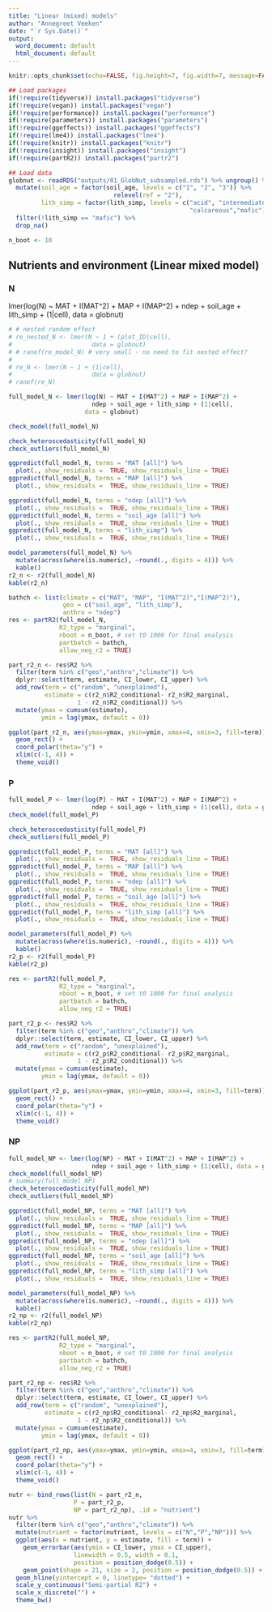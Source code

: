 ```yaml
---
title: "Linear (mixed) models"
author: "Annegreet Veeken"
date: "`r Sys.Date()`"
output:
  word_document: default
  html_document: default
---
```


```r
knitr::opts_chunk$set(echo=FALSE, fig.height=7, fig.width=7, message=FALSE, warning=FALSE)

## Load packages
if(!require(tidyverse)) install.packages("tidyverse")
if(!require(vegan)) install.packages("vegan")
if(!require(performance)) install.packages("performance")
if(!require(parameters)) install.packages("parameters")
if(!require(ggeffects)) install.packages("ggeffects")
if(!require(lme4)) install.packages("lme4")
if(!require(knitr)) install.packages("knitr")
if(!require(insight)) install.packages("insight")
if(!require(partR2)) install.packages("partr2")

## Load data
globnut <- readRDS("outputs/01_GlobNut_subsampled.rds") %>% ungroup() %>% 
  mutate(soil_age = factor(soil_age, levels = c("1", "2", "3")) %>%
                             relevel(ref = "2"),
         lith_simp = factor(lith_simp, levels = c("acid", "intermediate",
                                                  "calcareous","mafic")))  %>%
  filter(!lith_simp == "mafic") %>% 
  drop_na()

n_boot <- 10
```


## Nutrients and environment (Linear mixed model) 
### N
 lmer(log(N) ~ MAT + I(MAT^2) + MAP + I(MAP^2) +
                       ndep + soil_age + lith_simp + (1|cell),
                     data = globnut)
```r
# # nested random effect
# re_nested_N <- lmer(N ~ 1 + (plot_ID|cell),
#                      data = globnut)
# # ranef(re_model_N) # very small - no need to fit nested effect?
# 
# re_N <- lmer(N ~ 1 + (1|cell),
#                      data = globnut)
# ranef(re_N) 

full_model_N <- lmer(log(N) ~ MAT + I(MAT^2) + MAP + I(MAP^2) + 
                       ndep + soil_age + lith_simp + (1|cell),
                     data = globnut)

check_model(full_model_N)

check_heteroscedasticity(full_model_N)
check_outliers(full_model_N)

```


```r
ggpredict(full_model_N, terms = "MAT [all]") %>% 
  plot(., show_residuals =  TRUE, show_residuals_line = TRUE)
ggpredict(full_model_N, terms = "MAP [all]") %>% 
  plot(., show_residuals =  TRUE, show_residuals_line = TRUE)

ggpredict(full_model_N, terms = "ndep [all]") %>% 
  plot(., show_residuals =  TRUE, show_residuals_line = TRUE)
ggpredict(full_model_N, terms = "soil_age [all]") %>% 
  plot(., show_residuals =  TRUE, show_residuals_line = TRUE)
ggpredict(full_model_N, terms = "lith_simp") %>% 
  plot(., show_residuals =  TRUE, show_residuals_line = TRUE)

model_parameters(full_model_N) %>% 
  mutate(across(where(is.numeric), ~round(., digits = 4))) %>% 
  kable()
r2_n <- r2(full_model_N)
kable(r2_n)
```

```r
bathch <- list(climate = c("MAT", "MAP", "I(MAT^2)","I(MAP^2)"),
               geo = c("soil_age", "lith_simp"),
               anthro = "ndep")
res <- partR2(full_model_N, 
              R2_type = "marginal",
              nboot = n_boot, # set t0 1000 for final analysis
              partbatch = bathch,
              allow_neg_r2 = TRUE)

part_r2_n <- res$R2 %>% 
  filter(term %in% c("geo","anthro","climate")) %>% 
  dplyr::select(term, estimate, CI_lower, CI_upper) %>% 
  add_row(term = c("random", "unexplained"),
          estimate = c(r2_n$R2_conditional- r2_n$R2_marginal,
                   1 - r2_n$R2_conditional)) %>% 
  mutate(ymax = cumsum(estimate),
         ymin = lag(ymax, default = 0))

ggplot(part_r2_n, aes(ymax=ymax, ymin=ymin, xmax=4, xmin=3, fill=term)) +
  geom_rect() +
  coord_polar(theta="y") +
  xlim(c(-1, 4)) +
  theme_void() 

```

### P

```r
full_model_P <- lmer(log(P) ~ MAT + I(MAT^2) + MAP + I(MAP^2) +
                       ndep + soil_age + lith_simp + (1|cell), data = globnut)
check_model(full_model_P)

check_heteroscedasticity(full_model_P)
check_outliers(full_model_P)
```

```r
ggpredict(full_model_P, terms = "MAT [all]") %>% 
  plot(., show_residuals =  TRUE, show_residuals_line = TRUE)
ggpredict(full_model_P, terms = "MAP [all]") %>% 
  plot(., show_residuals =  TRUE, show_residuals_line = TRUE)
ggpredict(full_model_P, terms = "ndep [all]") %>% 
  plot(., show_residuals =  TRUE, show_residuals_line = TRUE)
ggpredict(full_model_P, terms = "soil_age [all]") %>% 
  plot(., show_residuals =  TRUE, show_residuals_line = TRUE)
ggpredict(full_model_P, terms = "lith_simp [all]") %>% 
  plot(., show_residuals =  TRUE, show_residuals_line = TRUE)

model_parameters(full_model_P) %>% 
  mutate(across(where(is.numeric), ~round(., digits = 4))) %>% 
  kable()
r2_p <- r2(full_model_P)
kable(r2_p)
```

```r
res <- partR2(full_model_P, 
              R2_type = "marginal",
              nboot = n_boot, # set t0 1000 for final analysis
              partbatch = bathch,
              allow_neg_r2 = TRUE)

part_r2_p <- res$R2 %>% 
  filter(term %in% c("geo","anthro","climate")) %>% 
  dplyr::select(term, estimate, CI_lower, CI_upper) %>% 
  add_row(term = c("random", "unexplained"),
          estimate = c(r2_p$R2_conditional- r2_p$R2_marginal,
                   1 - r2_p$R2_conditional)) %>% 
  mutate(ymax = cumsum(estimate),
         ymin = lag(ymax, default = 0))

ggplot(part_r2_p, aes(ymax=ymax, ymin=ymin, xmax=4, xmin=3, fill=term)) +
  geom_rect() +
  coord_polar(theta="y") +
  xlim(c(-1, 4)) +
  theme_void() 

```

### NP

```r
full_model_NP <- lmer(log(NP) ~ MAT + I(MAT^2) + MAP + I(MAP^2) +
                       ndep + soil_age + lith_simp + (1|cell), data = globnut)
check_model(full_model_NP)
# summary(full_model_NP)
check_heteroscedasticity(full_model_NP)
check_outliers(full_model_NP)
```

```r
ggpredict(full_model_NP, terms = "MAT [all]") %>% 
  plot(., show_residuals =  TRUE, show_residuals_line = TRUE)
ggpredict(full_model_NP, terms = "MAP [all]") %>% 
  plot(., show_residuals =  TRUE, show_residuals_line = TRUE) 
ggpredict(full_model_NP, terms = "ndep [all]") %>% 
  plot(., show_residuals =  TRUE, show_residuals_line = TRUE)
ggpredict(full_model_NP, terms = "soil_age [all]") %>% 
  plot(., show_residuals =  TRUE, show_residuals_line = TRUE)
ggpredict(full_model_NP, terms = "lith_simp [all]") %>% 
  plot(., show_residuals =  TRUE, show_residuals_line = TRUE)

model_parameters(full_model_NP) %>% 
  mutate(across(where(is.numeric), ~round(., digits = 4))) %>% 
  kable()
r2_np <- r2(full_model_NP)
kable(r2_np)
```

```r
res <- partR2(full_model_NP, 
              R2_type = "marginal",
              nboot = n_boot, # set t0 1000 for final analysis
              partbatch = bathch,
              allow_neg_r2 = TRUE)

part_r2_np <- res$R2 %>% 
  filter(term %in% c("geo","anthro","climate")) %>% 
  dplyr::select(term, estimate, CI_lower, CI_upper) %>% 
  add_row(term = c("random", "unexplained"),
          estimate = c(r2_np$R2_conditional- r2_np$R2_marginal,
                   1 - r2_np$R2_conditional)) %>% 
  mutate(ymax = cumsum(estimate),
         ymin = lag(ymax, default = 0))

ggplot(part_r2_np, aes(ymax=ymax, ymin=ymin, xmax=4, xmin=3, fill=term)) +
  geom_rect() +
  coord_polar(theta="y") +
  xlim(c(-1, 4)) +
  theme_void() 
```

```r
nutr <- bind_rows(list(N = part_r2_n,
                  P = part_r2_p,
                  NP = part_r2_np), .id = "nutrient")
nutr %>% 
  filter(term %in% c("geo","anthro","climate")) %>%
  mutate(nutrient = factor(nutrient, levels = c("N","P","NP"))) %>% 
  ggplot(aes(x = nutrient, y = estimate, fill = term)) + 
    geom_errorbar(aes(ymin = CI_lower, ymax = CI_upper), 
                  linewidth = 0.5, width = 0.1,
                  position = position_dodge(0.5)) +
    geom_point(shape = 21, size = 2, position = position_dodge(0.5)) +
  geom_hline(yintercept = 0, linetype= "dotted") +
  scale_y_continuous("Semi-partial R2") +
  scale_x_discrete("") + 
  theme_bw()
```


